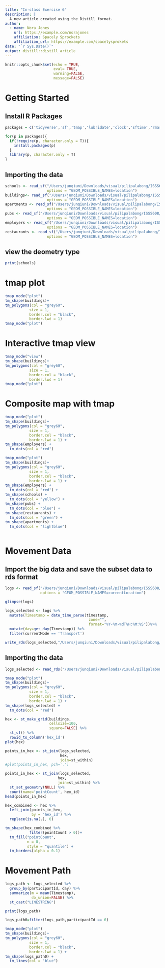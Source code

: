 ```yaml
---
title: "In-class Exercise 6"
description: |
  A new article created using the Distill format.
author:
  - name: Nora Jones 
    url: https://example.com/norajones
    affiliation: Spacely Sprockets
    affiliation_url: https://example.com/spacelysprokets
date: "`r Sys.Date()`"
output: distill::distill_article
---
```


```r
knitr::opts_chunk$set(echo = TRUE,
                      eval= TRUE,
                      warning=FALSE,
                      message=FALSE)
```

# Getting Started

## Install R Packages

```r
packages = c('tidyverse','sf','tmap','lubridate','clock','sftime','rmarkdown')

for(p in packages){
  if(!require(p, character.only = T)){
    install.packages(p)
  }
  library(p, character.only = T)
}

```

## Importing the data

```r
schools <- read_sf("/Users/junqiuni/Downloads/visual/pilipalabong/ISSS608/in_class_ex/data/wkt/Schools.csv", 
                   options = "GEOM_POSSIBLE_NAMES=location")
buildings<- read_sf("/Users/junqiuni/Downloads/visual/pilipalabong/ISSS608/in_class_ex/data/wkt/Buildings.csv", 
                   options = "GEOM_POSSIBLE_NAMES=location")
apartments <- read_sf("/Users/junqiuni/Downloads/visual/pilipalabong/ISSS608/in_class_ex/data/wkt/Apartments.csv", 
                   options = "GEOM_POSSIBLE_NAMES=location")
pubs <- read_sf("/Users/junqiuni/Downloads/visual/pilipalabong/ISSS608/in_class_ex/data/wkt/Pubs.csv", 
                   options = "GEOM_POSSIBLE_NAMES=location")
employers <- read_sf("/Users/junqiuni/Downloads/visual/pilipalabong/ISSS608/in_class_ex/data/wkt/employers.csv", 
                   options = "GEOM_POSSIBLE_NAMES=location")
restaurants <- read_sf("/Users/junqiuni/Downloads/visual/pilipalabong/ISSS608/in_class_ex/data/wkt/Restaurants.csv", 
                   options = "GEOM_POSSIBLE_NAMES=location")
```


## view the deometry type

```r
print(schools)
```

# tmap plot
```r
tmap_mode("plot")
tm_shape(buildings)+
tm_polygons(col = "grey60",
           size = 1,
           border.col = "black",
           border.lwd = 1)
tmap_mode("plot")
```
# Interactive tmap view

```r
tmap_mode("view")
tm_shape(buildings)+
tm_polygons(col = "grey60",
           size = 1,
           border.col = "black",
           border.lwd = 1)
tmap_mode("plot")
```

# Composite map with tmap

```r
tmap_mode("plot")
tm_shape(buildings)+
tm_polygons(col = "grey60",
           size = 1,
           border.col = "black",
           border.lwd = 1) +
tm_shape(employers) +
  tm_dots(col = "red")
```

```r
tmap_mode("plot")
tm_shape(buildings)+
tm_polygons(col = "grey60",
           size = 1,
           border.col = "black",
           border.lwd = 1) +
tm_shape(employers) +
  tm_dots(col = "red") +
tm_shape(schools) +
  tm_dots(col = "yellow") +
tm_shape(pubs) +
  tm_dots(col = "blue") +
tm_shape(restaurants) +
  tm_dots(col = "green") +
tm_shape(apartments) +
  tm_dots(col = "lightblue")
  

```

# Movement Data

## Import the big data and save the subset data to rds format 

```r
logs <- read_sf("/Users/junqiuni/Downloads/visual/pilipalabong/ISSS608/in_class_ex/data/wkt/ParticipantStatusLogs1.csv", 
                options = "GEOM_POSSIBLE_NAMES=currentLocation")
```

```r
glimpse(logs)
```

```r
logs_selected <- logs %>%
  mutate(Timestamp = date_time_parse(timestamp,
                                      zone="",
                                      format="%Y-%m-%dT%H:%M:%S"))%>%
  mutate(day=get_day(Timestamp)) %>%
  filter(currentMode == 'Transport')
```

```r
write_rds(logs_selected,"/Users/junqiuni/Downloads/visual/pilipalabong/ISSS608/in_class_ex/data/rds/logs_selected.rds")
```


## Importing the data

```r
logs_selected <- read_rds("/Users/junqiuni/Downloads/visual/pilipalabong/ISSS608/in_class_ex/data/rds/logs_selected.rds")
```

```r
tmap_mode("plot")
tm_shape(buildings)+
tm_polygons(col = "grey60",
           size = 1,
           border.col = "black",
           border.lwd = 1) +
tm_shape(logs_selected) +
  tm_dots(col = "red")
```

```r
hex <- st_make_grid(buildings, 
                    cellsize=100, 
                    square=FALSE) %>%
  st_sf() %>%
  rowid_to_column('hex_id')
plot(hex)
```

```r
points_in_hex <- st_join(logs_selected, 
                         hex, 
                         join=st_within)
#plot(points_in_hex, pch='.')
```

```r
points_in_hex <- st_join(logs_selected, 
                        hex, 
                        join=st_within) %>%
  st_set_geometry(NULL) %>%
  count(name='pointCount', hex_id)
head(points_in_hex)

```

```r
hex_combined <- hex %>%
  left_join(points_in_hex, 
            by = 'hex_id') %>%
  replace(is.na(.), 0)
```



```r
tm_shape(hex_combined %>%
           filter(pointCount > 0))+
  tm_fill("pointCount",
          n = 8,
          style = "quantile") +
  tm_borders(alpha = 0.1)
```

# Movement Path

```r
logs_path <- logs_selected %>%
  group_by(participantId, day) %>%
  summarize(m = mean(Timestamp), 
            do_union=FALSE) %>%
  st_cast("LINESTRING")
```

```r
print(logs_path)
```




```r
logs_path0=filter(logs_path,participantId == 0)
```



```r
tmap_mode("plot")
tm_shape(buildings)+
tm_polygons(col = "grey60",
           size = 1,
           border.col = "black",
           border.lwd = 1) +
tm_shape(logs_path0) +
  tm_lines(col = "blue")
```
